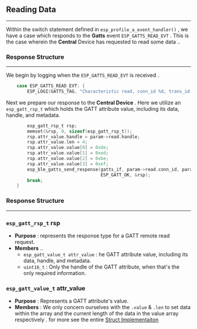 ## **Reading Data**
---
Within the switch statement defined in `esp_profile_a_event_handler()` , we have a case which responds to the **Gatts** event `ESP_GATTS_READ_EVT` . This is the case wherein the **Central** Device has requested to read some data .. 
### Response Structure
___
We begin by logging when the `ESP_GATTS_READ_EVT` is received . 

```c
    case ESP_GATTS_READ_EVT: {
        ESP_LOGI(GATTS_TAG, "Characteristic read, conn_id %d, trans_id %" PRIu32 ", handle %d", param->read.conn_id, param->read.trans_id, param->read.handle);
```

Next we prepare our response to the **Central Device**  . Here we utilize an `esp_gatt_rsp_t` which holds the GATT attribute value, including its data, handle, and metadata.

```c
        esp_gatt_rsp_t rsp;
        memset(&rsp, 0, sizeof(esp_gatt_rsp_t));
        rsp.attr_value.handle = param->read.handle;
        rsp.attr_value.len = 4;
        rsp.attr_value.value[0] = 0xde;
        rsp.attr_value.value[1] = 0xed;
        rsp.attr_value.value[2] = 0xbe;
        rsp.attr_value.value[3] = 0xef;
        esp_ble_gatts_send_response(gatts_if, param->read.conn_id, param->read.trans_id,
                                    ESP_GATT_OK, &rsp);
        break;
    }

```

### Response Structure
___
### `esp_gatt_rsp_t` **rsp** 

- **Purpose** : represents the response type for a GATT remote read request.
- **Members** ..
	- `esp_gatt_value_t attr_value` : he GATT attribute value, including its data, handle, and metadata.
	- `uint16_t` : Only the handle of the GATT attribute, when that's the only required information.
### `esp_gatt_value_t` attr_value
- **Purpose** : Represents a GATT attribute's value.
- **Members** : We only concern ourselves with the `.value` & `.len` to set data within the array and the current length of the data in the value array respectively . for more see the entire [Struct Implementaiton](https://docs.espressif.com/projects/esp-idf/en/stable/esp32/api-reference/bluetooth/esp_gatt_defs.html#_CPPv416esp_gatt_value_t "Permalink to this definition")
